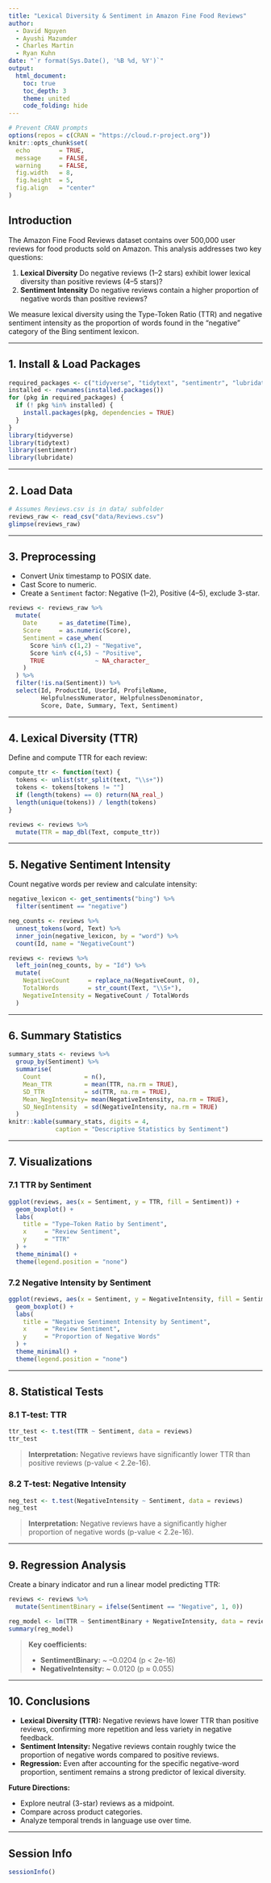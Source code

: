 ```yaml
---
title: "Lexical Diversity & Sentiment in Amazon Fine Food Reviews"
author:
  - David Nguyen
  - Ayushi Mazumder
  - Charles Martin
  - Ryan Kuhn
date: "`r format(Sys.Date(), '%B %d, %Y')`"
output:
  html_document:
    toc: true
    toc_depth: 3
    theme: united
    code_folding: hide
---
```


```r
# Prevent CRAN prompts
options(repos = c(CRAN = "https://cloud.r-project.org"))
knitr::opts_chunk$set(
  echo        = TRUE,
  message     = FALSE,
  warning     = FALSE,
  fig.width   = 8,
  fig.height  = 5,
  fig.align   = "center"
)
````

## Introduction

The Amazon Fine Food Reviews dataset contains over 500,000 user reviews for food products sold on Amazon.
This analysis addresses two key questions:

1. **Lexical Diversity**
   Do negative reviews (1–2 stars) exhibit lower lexical diversity than positive reviews (4–5 stars)?
2. **Sentiment Intensity**
   Do negative reviews contain a higher proportion of negative words than positive reviews?

We measure lexical diversity using the Type-Token Ratio (TTR) and negative sentiment intensity as the proportion of words found in the “negative” category of the Bing sentiment lexicon.

---

## 1. Install & Load Packages

```r
required_packages <- c("tidyverse", "tidytext", "sentimentr", "lubridate")
installed <- rownames(installed.packages())
for (pkg in required_packages) {
  if (! pkg %in% installed) {
    install.packages(pkg, dependencies = TRUE)
  }
}
library(tidyverse)
library(tidytext)
library(sentimentr)
library(lubridate)
```

---

## 2. Load Data

```r
# Assumes Reviews.csv is in data/ subfolder
reviews_raw <- read_csv("data/Reviews.csv")
glimpse(reviews_raw)
```

---

## 3. Preprocessing

* Convert Unix timestamp to POSIX date.
* Cast Score to numeric.
* Create a `Sentiment` factor: Negative (1–2), Positive (4–5), exclude 3-star.

```r
reviews <- reviews_raw %>%
  mutate(
    Date      = as_datetime(Time),
    Score     = as.numeric(Score),
    Sentiment = case_when(
      Score %in% c(1,2) ~ "Negative",
      Score %in% c(4,5) ~ "Positive",
      TRUE              ~ NA_character_
    )
  ) %>%
  filter(!is.na(Sentiment)) %>%
  select(Id, ProductId, UserId, ProfileName,
         HelpfulnessNumerator, HelpfulnessDenominator,
         Score, Date, Summary, Text, Sentiment)
```

---

## 4. Lexical Diversity (TTR)

Define and compute TTR for each review:

```r
compute_ttr <- function(text) {
  tokens <- unlist(str_split(text, "\\s+"))
  tokens <- tokens[tokens != ""]
  if (length(tokens) == 0) return(NA_real_)
  length(unique(tokens)) / length(tokens)
}

reviews <- reviews %>%
  mutate(TTR = map_dbl(Text, compute_ttr))
```

---

## 5. Negative Sentiment Intensity

Count negative words per review and calculate intensity:

```r
negative_lexicon <- get_sentiments("bing") %>%
  filter(sentiment == "negative")

neg_counts <- reviews %>%
  unnest_tokens(word, Text) %>%
  inner_join(negative_lexicon, by = "word") %>%
  count(Id, name = "NegativeCount")

reviews <- reviews %>%
  left_join(neg_counts, by = "Id") %>%
  mutate(
    NegativeCount     = replace_na(NegativeCount, 0),
    TotalWords        = str_count(Text, "\\S+"),
    NegativeIntensity = NegativeCount / TotalWords
  )
```

---

## 6. Summary Statistics

```r
summary_stats <- reviews %>%
  group_by(Sentiment) %>%
  summarise(
    Count            = n(),
    Mean_TTR         = mean(TTR, na.rm = TRUE),
    SD_TTR           = sd(TTR, na.rm = TRUE),
    Mean_NegIntensity= mean(NegativeIntensity, na.rm = TRUE),
    SD_NegIntensity  = sd(NegativeIntensity, na.rm = TRUE)
  )
knitr::kable(summary_stats, digits = 4,
             caption = "Descriptive Statistics by Sentiment")
```

---

## 7. Visualizations

### 7.1 TTR by Sentiment

```r
ggplot(reviews, aes(x = Sentiment, y = TTR, fill = Sentiment)) +
  geom_boxplot() +
  labs(
    title = "Type–Token Ratio by Sentiment",
    x     = "Review Sentiment",
    y     = "TTR"
  ) +
  theme_minimal() +
  theme(legend.position = "none")
```

### 7.2 Negative Intensity by Sentiment

```r
ggplot(reviews, aes(x = Sentiment, y = NegativeIntensity, fill = Sentiment)) +
  geom_boxplot() +
  labs(
    title = "Negative Sentiment Intensity by Sentiment",
    x     = "Review Sentiment",
    y     = "Proportion of Negative Words"
  ) +
  theme_minimal() +
  theme(legend.position = "none")
```

---

## 8. Statistical Tests

### 8.1 T-test: TTR

```r
ttr_test <- t.test(TTR ~ Sentiment, data = reviews)
ttr_test
```

> **Interpretation:**
> Negative reviews have significantly lower TTR than positive reviews (p-value < 2.2e-16).

### 8.2 T-test: Negative Intensity

```r
neg_test <- t.test(NegativeIntensity ~ Sentiment, data = reviews)
neg_test
```

> **Interpretation:**
> Negative reviews have a significantly higher proportion of negative words (p-value < 2.2e-16).

---

## 9. Regression Analysis

Create a binary indicator and run a linear model predicting TTR:

```r
reviews <- reviews %>%
  mutate(SentimentBinary = ifelse(Sentiment == "Negative", 1, 0))

reg_model <- lm(TTR ~ SentimentBinary + NegativeIntensity, data = reviews)
summary(reg_model)
```

> **Key coefficients:**
>
> * **SentimentBinary:** \~ –0.0204 (p < 2e-16)
> * **NegativeIntensity:** \~ 0.0120 (p ≈ 0.055)

---

## 10. Conclusions

* **Lexical Diversity (TTR):** Negative reviews have lower TTR than positive reviews, confirming more repetition and less variety in negative feedback.
* **Sentiment Intensity:** Negative reviews contain roughly twice the proportion of negative words compared to positive reviews.
* **Regression:** Even after accounting for the specific negative-word proportion, sentiment remains a strong predictor of lexical diversity.

**Future Directions:**

* Explore neutral (3-star) reviews as a midpoint.
* Compare across product categories.
* Analyze temporal trends in language use over time.

---

## Session Info

```r
sessionInfo()
```

```
```

